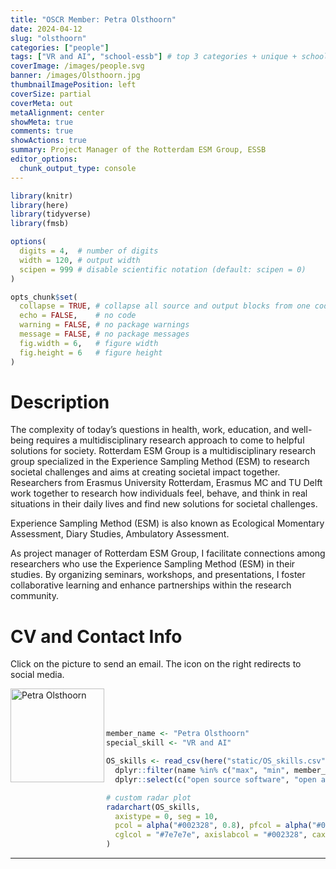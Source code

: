 ```yaml
---
title: "OSCR Member: Petra Olsthoorn"
date: 2024-04-12
slug: "olsthoorn"
categories: ["people"]
tags: ["VR and AI", "school-essb"] # top 3 categories + unique + school
coverImage: /images/people.svg
banner: /images/Olsthoorn.jpg
thumbnailImagePosition: left
coverSize: partial
coverMeta: out
metaAlignment: center
showMeta: true
comments: true
showActions: true
summary: Project Manager of the Rotterdam ESM Group, ESSB
editor_options: 
  chunk_output_type: console
---
```


```r

library(knitr)
library(here)
library(tidyverse)
library(fmsb)

options(
  digits = 4,  # number of digits
  width = 120, # output width
  scipen = 999 # disable scientific notation (default: scipen = 0)
)

opts_chunk$set(
  collapse = TRUE, # collapse all source and output blocks from one code chunk into a single block
  echo = FALSE,    # no code
  warning = FALSE, # no package warnings
  message = FALSE, # no package messages
  fig.width = 6,   # figure width
  fig.height = 6   # figure height
)

```

# Description

The complexity of today's questions in health, work, education, and well-being requires a multidisciplinary research approach to come to helpful solutions for society. Rotterdam ESM Group is a multidisciplinary research group specialized in the Experience Sampling Method (ESM) to research societal challenges and aims at creating societal impact together. Researchers from Erasmus University Rotterdam, Erasmus MC and TU Delft work together to research how individuals feel, behave, and think in real situations in their daily lives and find new solutions for societal challenges.

Experience Sampling Method (ESM) is also known as Ecological Momentary Assessment, Diary Studies, Ambulatory Assessment.

As project manager of Rotterdam ESM Group, I facilitate connections among researchers who use the Experience Sampling Method (ESM) in their studies. By organizing seminars, workshops, and presentations, I foster collaborative learning and enhance partnerships within the research community.
 
# CV and Contact Info

Click on the picture to send an email. The icon on the right redirects to social media.

<!-- EMAIL -->
<p>
  <a href="mailto:olsthoorn@essb.eur.nl">
  <img border="0" alt="Petra Olsthoorn" src="/images/Olsthoorn.jpg" width="150" height="150" align="left">
  </a>
</p>

<!-- LINKEDIN -->
<p align="center">
  <a href="https://www.linkedin.com/in/petraolsthoorn/" class="fa fa-linkedin fa-2x" style="color:#000000;">
  </a>
</p>

<BR><BR><BR>

<!-- # Expertise -->

```r

member_name <- "Petra Olsthoorn"
special_skill <- "VR and AI"

OS_skills <- read_csv(here("static/OS_skills.csv")) %>%
  dplyr::filter(name %in% c("max", "min", member_name)) %>%
  dplyr::select(c("open source software", "open access", all_of(special_skill), "reproducible analysis", "data sharing", "data management"))

# custom radar plot
radarchart(OS_skills,
  axistype = 0, seg = 10,
  pcol = alpha("#002328", 0.8), pfcol = alpha("#00B969", 0.6), plwd = 4, centerzero = TRUE, # polygon
  cglcol = "#7e7e7e", axislabcol = "#002328", caxislabels = seq(0, 10, 2), cglwd = 0.8 # grid
)

```

***


